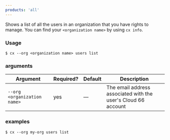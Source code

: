 ```yaml
---
products: 'all'
---
```


Shows a list of all the users in an organization that you have rights to manage. You can find your `<organization name>` by using `cx info`.

### Usage

```shell
$ cx --org <organization name> users list
```

### arguments

| Argument | Required? | Default | Description |
|  ---  |  ---  |  ---  |  ---  |
| `--org <organization name>` | yes | — | The email address associated with the user's Cloud 66 account |

### examples

```shell
$ cx --org my-org users list
```

